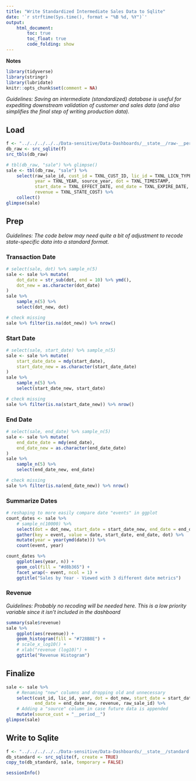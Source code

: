 ```yaml
---
title: "Write Standardized Intermediate Sales Data to Sqlite"
date: '`r strftime(Sys.time(), format = "%B %d, %Y")`'
output: 
    html_document:
        toc: true
        toc_float: true
        code_folding: show
---
```


**Notes**


```r
library(tidyverse)
library(stringr)
library(lubridate)
knitr::opts_chunk$set(comment = NA)
```

*Guidelines: Saving an intermediate (standardized) database is useful for expediting downstream validation of customer and sales data (and also simplifies the final step of writing production data).*


## Load

```r
f <- "../../../../../Data-sensitive/Data-Dashboards/__state__/raw-__period__.sqlite3"
db_raw <- src_sqlite(f)
src_tbls(db_raw)
```

```r
# tbl(db_raw, "sale") %>% glimpse()
sale <- tbl(db_raw, "sale") %>%
    select(raw_sale_id, cust_id = TXNL_CUST_ID, lic_id = TXNL_LICN_TYPE,
           year = TXNL_YEAR, source_year, dot = TXNL_TIMESTAMP, 
           start_date = TXNL_EFFECT_DATE, end_date = TXNL_EXPIRE_DATE,
           revenue = TXNL_STATE_COST) %>%
    collect()
glimpse(sale)
```


## Prep

*Guidelines: The code below may need quite a bit of adjustment to recode state-specific data into a standard format.*

### Transaction Date

```r
# select(sale, dot) %>% sample_n(5)
sale <- sale %>% mutate(
    dot_date = str_sub(dot, end = 10) %>% ymd(),
    dot_new = as.character(dot_date)
) 
sale %>%
    sample_n(5) %>%
    select(dot_new, dot)

# check missing
sale %>% filter(is.na(dot_new)) %>% nrow()
```


### Start Date

```r
# select(sale, start_date) %>% sample_n(5)
sale <- sale %>% mutate(
    start_date_date = mdy(start_date),
    start_date_new = as.character(start_date_date)
) 
sale %>%
    sample_n(5) %>%
    select(start_date_new, start_date)

# check missing
sale %>% filter(is.na(start_date_new)) %>% nrow()
```


### End Date

```r
# select(sale, end_date) %>% sample_n(5)
sale <- sale %>% mutate(
    end_date_date = mdy(end_date),
    end_date_new = as.character(end_date_date)
) 
sale %>%
    sample_n(5) %>%
    select(end_date_new, end_date)

# check missing
sale %>% filter(is.na(end_date_new)) %>% nrow()
```


### Summarize Dates

```r
# reshaping to more easily compare date "events" in ggplot
count_dates <- sale %>%
    # sample_n(10000) %>%
    select(dot = dot_new, start_date = start_date_new, end_date = end_date_new) %>%
    gather(key = event, value = date, start_date, end_date, dot) %>%
    mutate(year = year(ymd(date))) %>%
    count(event, year)

count_dates %>%
    ggplot(aes(year, n)) +
    geom_col(fill = "#d8b365") +
    facet_wrap(~ event, ncol = 1) +
    ggtitle("Sales by Year - Viewed with 3 different date metrics")
```


### Revenue

*Guidelines: Probably no recoding will be needed here. This is a low priority variable since it isn't included in the dashboard*

```r
summary(sale$revenue)
sale %>%
    ggplot(aes(revenue)) +
    geom_histogram(fill = "#728B8E") +
    # scale_x_log10() +
    # xlab("revenue (log10)") +
    ggtitle("Revenue Histogram")
```


## Finalize

```r
sale <- sale %>% 
    # Renaming "new" columns and dropping old and unnecessary
    select(cust_id, lic_id, year, dot = dot_new, start_date = start_date_new, 
           end_date = end_date_new, revenue, raw_sale_id) %>%
    # Adding a "source" column in case future data is appended
    mutate(source_cust = "__period__")
glimpse(sale)
```


## Write to Sqlite

```r
f <- "../../../../../Data-sensitive/Data-Dashboards/__state__/standard.sqlite3"
db_standard <- src_sqlite(f, create = TRUE)
copy_to(db_standard, sale, temporary = FALSE)
```


```r
sessionInfo()
```

